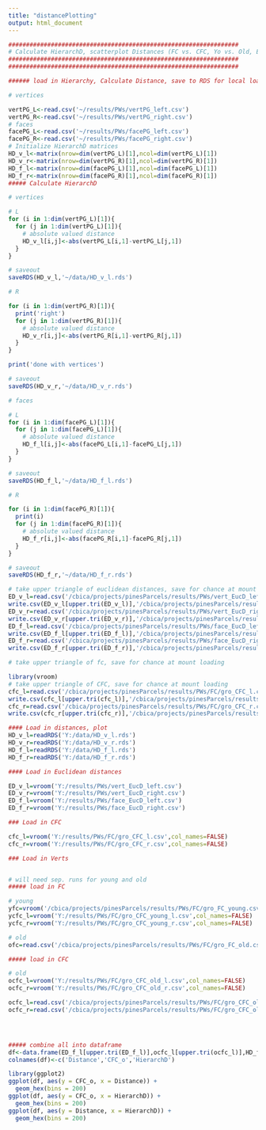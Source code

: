 ---
title: "distancePlotting"
output: html_document
---

```{r}
#################################################################
# Calculate HierarchD, scatterplot Distances (FC vs. CFC, Yo vs. Old, Euc D vs. HierarchD)
#################################################################
#################################################################

```

```{r}
###### load in Hierarchy, Calculate Distance, save to RDS for local loadin

# vertices

vertPG_L<-read.csv('~/results/PWs/vertPG_left.csv')
vertPG_R<-read.csv('~/results/PWs/vertPG_right.csv')
# faces
facePG_L<-read.csv('~/results/PWs/facePG_left.csv')
facePG_R<-read.csv('~/results/PWs/facePG_right.csv')
# Initialize HierarchD matrices
HD_v_l<-matrix(nrow=dim(vertPG_L)[1],ncol=dim(vertPG_L)[1])
HD_v_r<-matrix(nrow=dim(vertPG_R)[1],ncol=dim(vertPG_R)[1])
HD_f_l<-matrix(nrow=dim(facePG_L)[1],ncol=dim(facePG_L)[1])
HD_f_r<-matrix(nrow=dim(facePG_R)[1],ncol=dim(facePG_R)[1])
##### Calculate HierarchD

# vertices

# L
for (i in 1:dim(vertPG_L)[1]){
  for (j in 1:dim(vertPG_L)[1]){
    # absolute valued distance
    HD_v_l[i,j]<-abs(vertPG_L[i,1]-vertPG_L[j,1])
  }
}

# saveout
saveRDS(HD_v_l,'~/data/HD_v_l.rds')

# R

for (i in 1:dim(vertPG_R)[1]){
  print('right')
  for (j in 1:dim(vertPG_R)[1]){
    # absolute valued distance
    HD_v_r[i,j]<-abs(vertPG_R[i,1]-vertPG_R[j,1])
  }
}

print('done with vertices')

# saveout
saveRDS(HD_v_r,'~/data/HD_v_r.rds')

# faces

# L
for (i in 1:dim(facePG_L)[1]){
  for (j in 1:dim(facePG_L)[1]){
    # absolute valued distance
    HD_f_l[i,j]<-abs(facePG_L[i,1]-facePG_L[j,1])
  }
}

# saveout
saveRDS(HD_f_l,'~/data/HD_f_l.rds')

# R 

for (i in 1:dim(facePG_R)[1]){
  print(i)
  for (j in 1:dim(facePG_R)[1]){
    # absolute valued distance
    HD_f_r[i,j]<-abs(facePG_R[i,1]-facePG_R[j,1])
  }
}

# saveout
saveRDS(HD_f_r,'~/data/HD_f_r.rds')

```

```{r}
# take upper triangle of euclidean distances, save for chance at mount loading
ED_v_l=read.csv('/cbica/projects/pinesParcels/results/PWs/vert_EucD_left.csv')
write.csv(ED_v_l[upper.tri(ED_v_l)],'/cbica/projects/pinesParcels/results/PWs/vert_EucD_left.csv')
ED_v_r=read.csv('/cbica/projects/pinesParcels/results/PWs/vert_EucD_right.csv')
write.csv(ED_v_r[upper.tri(ED_v_r)],'/cbica/projects/pinesParcels/results/PWs/vert_EucD_right.csv')
ED_f_l=read.csv('/cbica/projects/pinesParcels/results/PWs/face_EucD_left.csv')
write.csv(ED_f_l[upper.tri(ED_f_l)],'/cbica/projects/pinesParcels/results/PWs/face_EucD_left.csv')
ED_f_r=read.csv('/cbica/projects/pinesParcels/results/PWs/face_EucD_right.csv')
write.csv(ED_f_r[upper.tri(ED_f_r)],'/cbica/projects/pinesParcels/results/PWs/face_EucD_right.csv')
```

```{r}
# take upper triangle of fc, save for chance at mount loading
```

```{r}
library(vroom)
# take upper triangle of CFC, save for chance at mount loading
cfc_l=read.csv('/cbica/projects/pinesParcels/results/PWs/FC/gro_CFC_l.csv')
write.csv(cfc_l[upper.tri(cfc_l)],'/cbica/projects/pinesParcels/results/PWs/FC/gro_CFC_l.csv')
cfc_r=read.csv('/cbica/projects/pinesParcels/results/PWs/FC/gro_CFC_r.csv')
write.csv(cfc_r[upper.tri(cfc_r)],'/cbica/projects/pinesParcels/results/PWs/FC/gro_CFC_r.csv')
```

```{r}
#### Load in distances, plot
HD_v_l=readRDS('Y:/data/HD_v_l.rds')
HD_v_r=readRDS('Y:/data/HD_v_r.rds')
HD_f_l=readRDS('Y:/data/HD_f_l.rds')
HD_f_r=readRDS('Y:/data/HD_f_r.rds')

#### Load in Euclidean distances

ED_v_l=vroom('Y:/results/PWs/vert_EucD_left.csv')
ED_v_r=vroom('Y:/results/PWs/vert_EucD_right.csv')
ED_f_l=vroom('Y:/results/PWs/face_EucD_left.csv')
ED_f_r=vroom('Y:/results/PWs/face_EucD_right.csv')

### Load in CFC

cfc_l=vroom('Y:/results/PWs/FC/gro_CFC_l.csv',col_names=FALSE)
cfc_r=vroom('Y:/results/PWs/FC/gro_CFC_r.csv',col_names=FALSE)

### Load in Verts



```

```{r}
# will need sep. runs for young and old
##### load in FC

# young
yfc=vroom('/cbica/projects/pinesParcels/results/PWs/FC/gro_FC_young.csv',col_names=FALSE)
ycfc_l=vroom('Y:/results/PWs/FC/gro_CFC_young_l.csv',col_names=FALSE)
ycfc_r=vroom('Y:/results/PWs/FC/gro_CFC_young_r.csv',col_names=FALSE)
```

```{r}
# old
ofc=read.csv('/cbica/projects/pinesParcels/results/PWs/FC/gro_FC_old.csv')

##### load in CFC

# old
ocfc_l=vroom('Y:/results/PWs/FC/gro_CFC_old_l.csv',col_names=FALSE)
ocfc_r=vroom('Y:/results/PWs/FC/gro_CFC_old_r.csv',col_names=FALSE)

ocfc_l=read.csv('/cbica/projects/pinesParcels/results/PWs/FC/gro_CFC_old_l.csv',header=F)
ocfc_r=read.csv('/cbica/projects/pinesParcels/results/PWs/FC/gro_CFC_old_r.csv',header=F)




##### combine all into dataframe
df<-data.frame(ED_f_l[upper.tri(ED_f_l)],ocfc_l[upper.tri(ocfc_l)],HD_f_l)
colnames(df)<-c('Distance','CFC_o','HierarchD')
```

```{r}
library(ggplot2)
ggplot(df, aes(y = CFC_o, x = Distance)) +
  geom_hex(bins = 200)
ggplot(df, aes(y = CFC_o, x = HierarchD)) +
  geom_hex(bins = 200)
ggplot(df, aes(y = Distance, x = HierarchD)) +
  geom_hex(bins = 200)
```